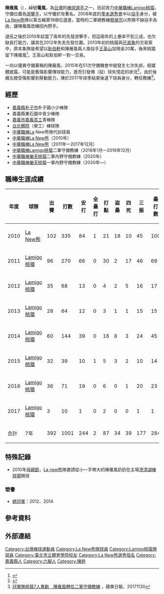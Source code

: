 {{Infobox CPBL player|
|name=陳雁風|
|image=|
|width=300|
|position=一軍守備教練|
|team=樂天桃猿|
|number=91|
|bats=右|
|throws=右|
|birthdate={{birth_date_and_age|1986|8|22|mf=y}}|
|birthplace={{TWN}}[[嘉義縣|嘉義縣]][[六腳鄉|六腳鄉]]|
|debutdate=3月21日
|debutyear=2010年
|debutteam=La New熊
|statyear=2017年球季
|stat1label=打擊率
|stat1value=0.244
|stat2label=全壘打
|stat2value=2
|stat3label=打點
|stat3value=87
|stat4label=盜壘
|stat4value=34
|teams=<nowiki></nowiki>
*[[La_New熊|La New熊]]（2010年） 
*[[Lamigo桃猿|Lamigo桃猿]]（2011年—2017年12月）
'''教練時期'''
*[[Lamigo桃猿|Lamigo桃猿]]二軍守備教練（2018年1月—2019年12月）
*[[樂天桃猿|樂天桃猿]]二軍內野守備教練（2020年）
*[[樂天桃猿|樂天桃猿]]一軍內野守備教練（2020年—）
}}

'''陳雁風'''（{{bd|1986年|8月22日|||catIdx=陳}}），綽號'''電風'''，為[[台灣|台灣]]的[[棒球|棒球]][[選手|選手]]之一，目前效力[[中華職棒|中華職棒]][[Lamigo桃猿|Lamigo桃猿]]，守備位置為[[游擊手|游擊手]]，以守優於攻著名。2008年底的[[中華職棒歷年選秀會|季末選秀會]]中以[[投手|投手]]身分，被[[La_New熊|La New熊]]隊以第五輪第19順位選進，當時的二軍總教練[[蔡榮宗|蔡榮宗]]以熊隊不缺投手為由，讓陳雁風改練回內野手。

退伍之後於2010年起當了兩年的先發游擊手，但這兩年的上壘率不到三成，也欠缺長打能力，讓其在2012年失去先發位置。2013年初的桃猿與[[兄弟象|兄弟象]]的交易案中，原本象隊是希望以[[耿伯軒|耿伯軒]]和陳雁風兩人換投手[[王英山|王英山]]加現金20萬，後來桃猿留下陳雁風<ref>{{Cite web |url=http://sports.ltn.com.tw/news/paper/649589 |title=象猿交易案 卡在耿胖「薪」事 |access-date=2016-04-26 |archive-date=2020-10-26 |archive-url=https://web.archive.org/web/20201026192629/https://sports.ltn.com.tw/news/paper/649589 |dead-url=no }}</ref>，王英山和耿伯軒一對一交易。

一向以優異守備著稱的陳雁風，2015年在51次守備機會中就發生七次失誤，經媒體披露，可能是舊傷影響傳球能力，進而引發傳（投）球失憶症的狀況<ref>{{Cite web |url=http://www.appledaily.com.tw/realtimenews/article/sports/20160415/839802/applesearch/ |title=昔日最佳游擊　陳雁風傳球失憶中尋找自我 |access-date=2016-04-26 |archive-date=2017-07-06 |archive-url=https://web.archive.org/web/20170706141423/http://www.appledaily.com.tw/realtimenews/article/sports/20160415/839802/applesearch |dead-url=no }}</ref>。由於後續左膝受傷影響到移動能力，陳於2017年球季結束後退下球員身分，轉任教練<ref>[http://tw.appledaily.com/new/realtime/20171130/1250754 冠軍隊桃猿7人異動　陳雁風轉任二軍守備教練] {{Wayback|url=http://tw.appledaily.com/new/realtime/20171130/1250754 |date=20190119115335 }}，蘋果日報，20171130</ref>。

==經歷==
*[[嘉義縣|嘉義縣]][[朴子市|朴子市]]朴子國小少棒隊 
*嘉義縣東石國中青少棒隊 
*[[國立嘉義高級工業職業學校|嘉義市嘉義高工]]青棒隊 
*[[臺北市立大學天母校區|台北體院]]（榮工）棒球隊
*[[中華職棒|中華職棒]]La New熊隊代訓球員 
*[[中華職棒|中華職棒]][[La_New熊|La New熊]]（2010年） 
*[[中華職棒|中華職棒]][[La_New熊|La New熊]]（2011年—2017年12月）
*[[中華職棒|中華職棒]][[Lamigo桃猿|Lamigo桃猿]]二軍守備教練（2018年1月—2019年12月）
*[[中華職棒|中華職棒]][[樂天桃猿|樂天桃猿]]二軍內野守備教練（2020年）
*[[中華職棒|中華職棒]][[樂天桃猿|樂天桃猿]]一軍內野守備教練（2020年—）

==職棒生涯成績==
{|border=1 width="800px"
!年度!!球隊!!出賽!!打數!!安打!!全壘打!!打點!!盜壘!!四死!!三振!!壘打數!!雙殺打!!打擊率!!上壘率!!長打率!!OPS
|- align=center
|2010||[[La_New熊|La New熊]]||102||335||84||1||21||18||10||45||100||7||0.251||0.271||0.299||0.570
|- align=center
|2011||[[Lamigo桃猿|Lamigo桃猿]]||96||270||66||0||30||2||17||46||69||3||0.244||0.289||0.256||0.545
|- align=center
|2012||[[Lamigo桃猿|Lamigo桃猿]]||35||68||13||0||4||2||5||16||17||4||0.191||0.247||0.250||0.497
|- align=center
|2013||[[Lamigo桃猿|Lamigo桃猿]]||28||64||12||0||3||1||1||15||15||0||0.188||0.200||0.234||0.434
|- align=center
|2014||[[Lamigo桃猿|Lamigo桃猿]]||60||144||39||0||16||8||3||24||45||4||0.271||0.274||0.313||0.587
|- align=center
|2015||[[Lamigo桃猿|Lamigo桃猿]]||32||39||10||1||5||3||2||10||14||0||0.256||0.286||0.359||0.645
|- align=center
|2016||[[Lamigo桃猿|Lamigo桃猿]]||36||71||19||0||6||0||1||20||23||3||0.268||0.278||0.324||0.602
|- align=center
|2017||[[Lamigo桃猿|Lamigo桃猿]]||3||10||1||0||2||0||0||1||1||0||0.100||0.100||0.100||0.100
|- align=center style="background:#069;color:#FFFFFF" align=middle
!合計!!7年!!392||1001||244||2||87||34||39||177||284||21||0.244||0.271||0.284||0.555
|}

==特殊記錄==
*2010年[[母親節|母親節]]，[[La_new熊|La new熊]]隊邀請從小一手帶大的陳雁風奶奶在主場[[澄清湖棒球場|澄清湖棒球場]]開球
===榮譽===
*[[中華職棒總冠軍賽|總冠軍]]：2012、2014
==參考資料==
{{reflist}}
==外部連結==
{{台灣棒球維基館}}
{{中華職棒球員資料|id=R530|name=陳雁風}}
{{樂天桃猿隊球員名單}}
{{Lamigo桃猿2012年中華職棒總冠軍}}
{{Lamigo桃猿2014年中華職棒總冠軍}}
{{2017年第五屆亞洲冬季棒球聯盟}}
{{DEFAULTSORT:Chen Yen Feng}}
[[Category:台灣棒球運動員|Category:台灣棒球運動員]]
[[Category:La_New熊隊球員|Category:La New熊隊球員]]
[[Category:Lamigo桃猿隊球員|Category:Lamigo桃猿隊球員]]
[[Category:臺北市立體育學院校友|Category:臺北市立體育學院校友]]
[[Category:La_New熊選秀指名|Category:La New熊選秀指名]]
[[Category:嘉義縣人|Category:嘉義縣人]]
[[Category:六腳人|Category:六腳人]]
[[Category:陳姓|Category:陳姓]]